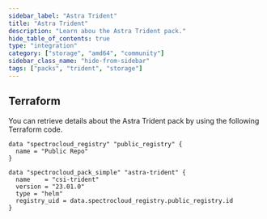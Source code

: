 ```yaml
---
sidebar_label: "Astra Trident"
title: "Astra Trident"
description: "Learn abou the Astra Trident pack."
hide_table_of_contents: true
type: "integration"
category: ["storage", "amd64", "community"]
sidebar_class_name: "hide-from-sidebar"
tags: ["packs", "trident", "storage"]
---
```


<RedirectPackPage packName="csi-trident" />

<PartialsComponent category="packs" name="trident" />

## Terraform

You can retrieve details about the Astra Trident pack by using the following Terraform code.

```hcl
data "spectrocloud_registry" "public_registry" {
  name = "Public Repo"
}

data "spectrocloud_pack_simple" "astra-trident" {
  name    = "csi-trident"
  version = "23.01.0"
  type = "helm"
  registry_uid = data.spectrocloud_registry.public_registry.id
}
```
